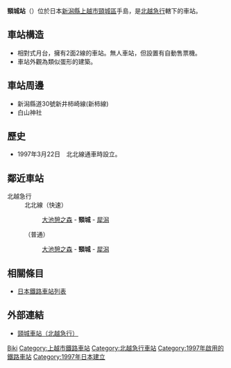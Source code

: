 {{noteTA
|T=zh-tw:頸城車站;zh-hk: 頸城站;zh-cn: 颈城站;
|zh-tw: 頸城車站;zh-hk: 頸城站;zh-cn: 颈城站;
}}
{{日本車站資訊
|公司色 = #E8204E
|文字色 =
|站名 = 頸城站
|日文原名 = くびき
|平假名 = 
|羅馬拼音 = Kubiki
|前一站 = [[大池憩之森站|大池憩之森]]
|前一站距離 = 1.9
|後一站距離 = 5.9
|後一站 = [[犀潟站|犀潟]]
|圖片 = くびき駅舎2 04-08-27.JPG
|pxl =
|圖片說明 = 站舍
|電報略號 =
|所屬公司 = [[北越急行|北越急行]]
|所屬路線 = <span style="color:#cc3366">■</span>[[北北線|北北線]]
|距離 = 53.6
|起站 = [[六日町站|六日町]]
|所在地 = [[新潟縣|新潟縣]][[上越市|上越市]][[頸城區|頸城區]]手島
|啟用年月日 = 1997年（平成9年）3月22日
|廢止年月日 =
|車站構造 = 高架站
|月台配置 = 2面2線
|上下車人次 =
|統計年度 =
}}
'''頸城站'''（{{jpn|j=くびき駅|hg=くびきえき|rm=Kubiki eki|f=y}}）位於日本[[新潟縣|新潟縣]][[上越市|上越市]][[頸城區|頸城區]]手島，是[[北越急行|北越急行]]轄下的車站。

==車站構造==
* 相對式月台，擁有2面2線的車站。無人車站，但設置有自動售票機。
* 車站外觀為類似蛋形的建築。

==車站周邊==
* 新潟縣道30號新井柿崎線(新柿線)
* 白山神社

==歷史==
* 1997年3月22日　北北線通車時設立。

==鄰近車站==
;北越急行
:北北線（快速）
::[[大池憩之森站|大池憩之森]] - '''頸城''' - [[犀潟站|犀潟]]
:（普通）
::[[大池憩之森站|大池憩之森]] - '''頸城''' -  [[犀潟站|犀潟]]

==相關條目==
*[[日本鐵路車站列表|日本鐵路車站列表]]

==外部連結==
* {{ja}}[https://web.archive.org/web/20110725064332/http://www.hokuhoku.co.jp/3annai/02ekisya/ekisya/ekisya/11kubiki/3-11kubi.html 頸城車站（北越急行）]


{{北北線}}

{{DEFAULTSORT:Kubiki}}
[[Category:日本鐵路車站_Ku|Biki]]
[[Category:上越市鐵路車站|Category:上越市鐵路車站]]
[[Category:北越急行車站|Category:北越急行車站]]
[[Category:1997年啟用的鐵路車站|Category:1997年啟用的鐵路車站]]
[[Category:1997年日本建立|Category:1997年日本建立]]
